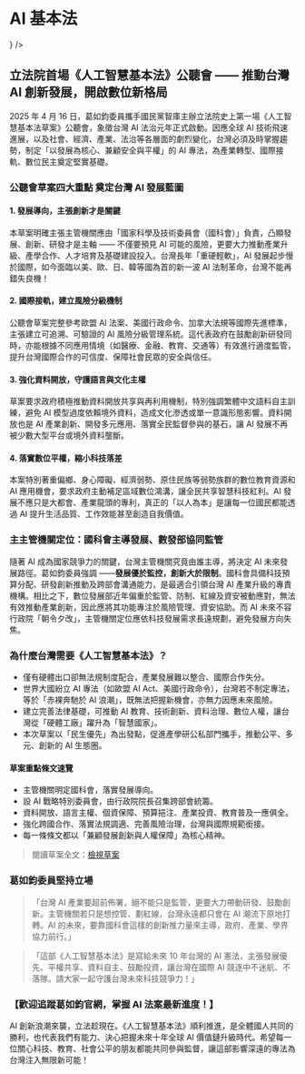 
# AI 基本法

<Cards>
  <Card
    href="https://ipfs.juchunko.com/ipfs/bafybeiak2etnaeqikc3pgqrv5gf74m4hdgh3czxqat2ghc3kdonfijvvgm"
    target="_blank"
    title="人工智慧基本法草案"
    icon={<Scale strokeWidth={1} />}
  />
</Cards>

## 立法院首場《人工智慧基本法》公聽會 —— 推動台灣 AI 創新發展，開啟數位新格局

2025 年 4 月 16 日，葛如鈞委員攜手國民黨智庫主辦立法院史上第一場《人工智慧基本法草案》公聽會，象徵台灣 AI 法治元年正式啟動。因應全球 AI 技術飛速進展，以及社會、經濟、產業、法治等各層面的劇烈變化，台灣必須及時掌握趨勢，制定「以發展為核心、兼顧安全與平權」的 AI 專法，為產業轉型、國際接軌、數位民主奠定堅實基礎。

### 公聽會草案四大重點 奠定台灣 AI 發展藍圖

#### 1. 發展導向，主張創新才是關鍵

本草案明確主張主管機關應由「國家科學及技術委員會（國科會）」負責，凸顯發展、創新、研發才是主軸 —— 不僅要預見 AI 可能的風險，更要大力推動產業升級、產學合作、人才培育及基礎建設投入。台灣長年「重硬輕軟」，AI 發展起步慢於國際，如今面臨以美、歐、日、韓等國為首的新一波 AI 法制革命，台灣不能再錯失良機！

#### 2. 國際接軌，建立風險分級機制

公聽會草案完整參考歐盟 AI 法案、美國行政命令、加拿大法規等國際先進標準，主張建立可追溯、可驗證的 AI 風險分級管理系統。這代表政府在鼓勵創新研發同時，亦能根據不同應用情境（如醫療、金融、教育、交通等）有效進行適度監管，提升台灣國際合作的可信度、保障社會民眾的安全與信任。

#### 3. 強化資料開放，守護語言與文化主權

草案要求政府積極推動資料開放共享與再利用機制，特別強調繁體中文語料自主訓練，避免 AI 模型過度依賴境外資料，造成文化滲透或單一意識形態影響。資料開放也是 AI 產業創新、開發多元應用、落實全民監督參與的基石，讓 AI 發展不再被少數大型平台或境外資料壟斷。

#### 4. 落實數位平權，縮小科技落差

本案特別著重偏鄉、身心障礙、經濟弱勢、原住民族等弱勢族群的數位教育資源和 AI 應用機會，要求政府主動補足區域數位鴻溝，讓全民共享智慧科技紅利。AI 發展不應只是大都會、產業龍頭的專利，真正的「以人為本」是讓每一位國民都能透過 AI 提升生活品質、工作效能甚至創造自我價值。

### 主主管機關定位：國科會主導發展、數發部協同監管

隨著 AI 成為國家競爭力的關鍵，台灣主管機關究竟由誰主導，將決定 AI 未來發展路徑。葛如鈞委員強調 ——**發展優於監控，創新大於限制**。國科會具備科技預算分配、研發創新推動及跨部會溝通能力，是最適合引領台灣 AI 產業升級的專責機構。相比之下，數位發展部近年偏重於監管、防制、紅線及資安被動應對，無法有效推動產業創新，因此應將其功能專注於風險管理、資安協助。而 AI 未來不容行政院「朝令夕改」，主管機關定位應依科技發展需求長遠規劃，避免發展方向失焦。

### 為什麼台灣需要《人工智慧基本法》？

- 僅有硬體出口卻無法規制度配合，產業發展難以整合、國際合作失分。
- 世界大國紛立 AI 專法（如歐盟 AI Act、美國行政命令），台灣若不制定專法，等於「赤裸奔馳於 AI 浪潮」，既無法把握新機會，亦無力因應未來風險。
- 建立完善法律基礎，可推動 AI 教育、技術創新、資料治理、數位人權，讓台灣從「硬體工廠」躍升為「智慧國家」。
- 本次草案以「民生優先」為出發點，促進產學研公私部門攜手，推動公平、多元、創新的 AI 生態圈。

#### 草案重點條文速覽

- 主管機關明定國科會，落實發展導向。
- 設 AI 戰略特別委員會，由行政院院長召集跨部會統籌。
- 資料開放、語言主權、個資保障、預算挹注、產業投資、教育普及一應俱全。
- 強化跨國合作、落實法規調適、完善風險治理，台灣與國際規範銜接。
- 每一條條文都以「兼顧發展創新與人權保障」為核心精神。

> 閱讀草案全文：[檢視草案](https://ipfs.juchunko.com/ipfs/bafybeiak2etnaeqikc3pgqrv5gf74m4hdgh3czxqat2ghc3kdonfijvvgm)

### 葛如鈞委員堅持立場

> 「台灣 AI 產業要超前佈署，絕不能只是監管，更要大力帶動研發、鼓勵創新。主管機關若只是想控管、劃紅線，台灣永遠都只會在 AI 潮流下原地打轉。AI 的未來，要靠國科會這樣的創新推力量來主導，政府、產業、學界協力前行。」

> 「這部《人工智慧基本法》是寫給未來 10 年台灣的 AI 憲法，主張發展優先、平權共享、資料自主、鼓勵投資，讓台灣在國際 AI 競逐中不迷航、不落隊。請大家一起守護台灣未來科技競爭力！」

### 【歡迎追蹤葛如鈞官網，掌握 AI 法案最新進度！】

AI 創新浪潮來襲，立法趁現在。《人工智慧基本法》順利推進，是全體國人共同的勝利，也代表我們有能力、決心把握未來十年全球 AI 價值鏈升級時代。希望每一位關心科技、教育、社會公平的朋友都能共同參與監督，讓這部影響深遠的專法為台灣注入無限新可能！
